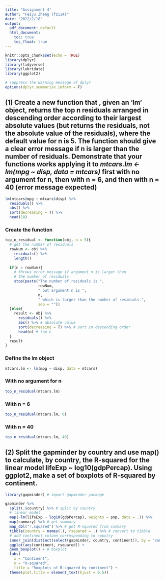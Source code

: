 ```yaml
---
title: "Assignment 4"
author: "Feiyu Zheng (fz114)"
date: "2022/2/18"
output:
  pdf_document: default
  html_document:
    toc: true
    toc_float: true
---
```


```r
knitr::opts_chunk$set(echo = TRUE)
library(dplyr)
library(tidyverse)
library(lubridate)
library(ggplot2)

# suppress the warning message of dplyr
options(dplyr.summarise.inform = F)
```

## (1) Create a new function that , given an 'lm' object, returns the top n residuals arranged in descending order according to their largest absolute values (but returns the residuals, not the absolute value of the residuals), where the default value for n is 5. The function should give a clear error message if n is larger than the number of residuals. Demonstrate that your functions works applying it to *mtcars.lm \<- lm(mpg \~ disp, data = mtcars)* first with no argument for n, then with n = 6, and then with n = 40 (error message expected)

```r
lm(mtcars$mpg ~ mtcars$disp) %>%
  residuals() %>%
  abs() %>%
  sort(decreasing = T) %>%
  head(10)
```

### Create the function

```r
top_n_residual <- function(obj, n = 5){
  # get the number of residuals
  rowNum <- obj %>%
    residuals() %>%
    length()
  
  if(n > rowNum){
    # throws error message if argument n is larger than
    # the number of residuals
    stop(paste("The number of residuals is ",
               rowNum,
               " but argument n is ",
               n,
               " which is larger than the number of residuals.",
               sep = ""))
  }else{
    result <- obj %>%
      residuals() %>%
      abs() %>% # absolute value
      sort(decreasing = T) %>% # sort in descending order
      head(n) # top n
  }
  result
}
```

### Define the lm object

```r
mtcars.lm <- lm(mpg ~ disp, data = mtcars)
```

### With no argument for n

```r
top_n_residual(mtcars.lm)
```

### With n = 6

```r
top_n_residual(mtcars.lm, 6)
```

### With n = 40

```r
top_n_residual(mtcars.lm, 40)
```

## (2) Split the gapminder by country and use map() to calculate, by country, the R-squared for the linear model lifeExp \~ log10(gdpPercap). Using ggplot2, make a set of boxplots of R-squared by continent.

```r
library(gapminder) # import gapminder package

gapminder %>%
  split(.$country) %>% # split by country
  # linear model
  map(~lm(lifeExp ~ log10(gdpPercap), weights = pop, data = .)) %>%
  map(summary) %>% # get summary
  map_dbl("r.squared") %>% # get R-squared from summary
  tibble(country = names(.), rsquared = .) %>% # convert to tibble
  # add continent column corresponding to country
  inner_join(distinct(select(gapminder, country, continent)), by = "country") %>%
  ggplot(aes(continent, rsquared)) + 
  geom_boxplot() + # boxplot
  labs(
    x = "Continent",
    y = "R-squared",
    title = "Boxplots of R-squared by continent") + 
  theme(plot.title = element_text(hjust = 0.5))
```
